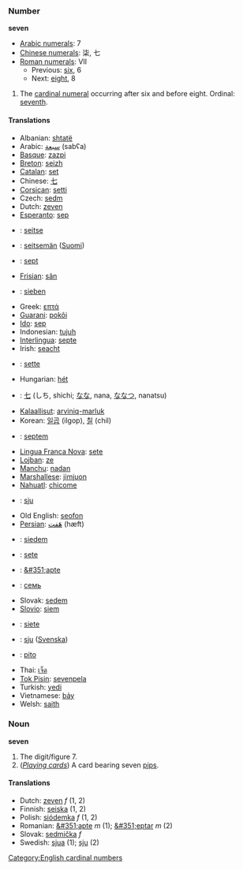 === Number ===
'''seven'''

*[[w:Arabic Numerals|Arabic numerals]]: 7
*[[w:Chinese numerals|Chinese numerals]]: 柒, 七
*[[w:Roman numerals|Roman numerals]]: VII
**Previous: [[six]], 6
**Next: [[eight]], 8

# The [[cardinal numeral]] occurring after six and before eight. Ordinal: [[seventh]].

==== Translations ====
*Albanian: [[shtatë]]
*Arabic: [[سبعة]] (sabʕa)
*[[Basque]]: [[zazpi]]
*[[Breton]]: [[seizh]]
*[[Catalan]]: [[set]]
*Chinese: [[七]]
*[[Corsican]]: [[setti]]
*Czech: [[sedm]]
*Dutch: [[zeven]]
*[[Esperanto]]: [[sep]]
*{{et}}: [[seitse]]
*{{fi}}: [[seitsemän]] ([[:fi:seitsemän|Suomi]])
*{{fr}}: [[sept]]
*[[Frisian]]: [[sân]]
*{{de}}: [[sieben]]
*Greek: [[επτά]]
*[[Guarani]]: [[pokõi]]
*[[Ido]]: [[sep]]
*Indonesian: [[tujuh]]
*[[Interlingua]]: [[septe]]
*Irish: [[seacht]]
*{{it}}: [[sette]]
*Hungarian: [[hét]]
*{{ja}}: [[七]] (しち, shichi; [[なな]], nana, [[ななつ]], nanatsu)
*[[Kalaallisut]]: [[arviniq-marluk]]
*Korean: [[일곱]] (ilgop), [[칠]] (chil)
*{{la}}: [[septem]]
*[[Lingua Franca Nova]]: [[sete]]
*[[Lojban]]: [[ze]]
*[[Manchu]]: [[nadan]]
*[[Marshallese]]: [[jimjuon]]
*[[Nahuatl]]: [[chicome]]
*{{no}}: [[sju]]
*Old English: [[seofon]]
*[[Persian]]: [[هَفت]] (hæft)
*{{pl}}: [[siedem]]
*{{pt}}: [[sete]]
*{{ro}}: [[&#351;apte]]
*{{ru}}: [[семь]]
*Slovak: [[sedem#Slovak|sedem]]
*[[Slovio]]: [[siem]]
*{{es}}: [[siete]]
*{{sv}}: [[sju]] ([[:sv:sju|Svenska]])
*{{tl}}: [[pito]]
*Thai: [[เจ็ด]]
*[[Tok Pisin]]: [[sevenpela]]
*Turkish: [[yedi]]
*Vietnamese: [[bảy]]
*Welsh: [[saith]]

=== Noun ===
'''seven'''

# The digit/figure 7.
# (''[[playing_cards|Playing cards]]'') A card bearing seven [[pip]]s.

==== Translations ====
*Dutch: [[zeven]] ''f'' (1, 2)
*Finnish: [[seiska]] (1, 2)
*Polish: [[siódemka]] ''f'' (1, 2)
*Romanian: [[&#351;apte]] ''m'' (1); [[&#351;eptar]] ''m'' (2)
*Slovak: [[sedmička#Slovak|sedmička]] ''f''
*Swedish: [[sjua]] (1); [[sju]] (2)

[[Category:English cardinal numbers]]